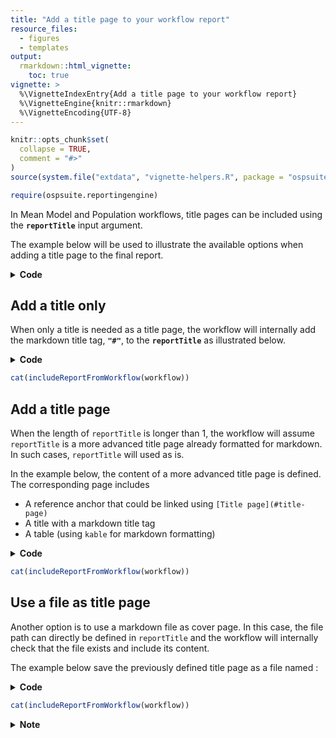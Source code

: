 ```yaml
---
title: "Add a title page to your workflow report"
resource_files:
  - figures
  - templates
output: 
  rmarkdown::html_vignette:
    toc: true
vignette: >
  %\VignetteIndexEntry{Add a title page to your workflow report}
  %\VignetteEngine{knitr::rmarkdown}
  %\VignetteEncoding{UTF-8}
---
```


```r
knitr::opts_chunk$set(
  collapse = TRUE,
  comment = "#>"
)
source(system.file("extdata", "vignette-helpers.R", package = "ospsuite.reportingengine"))
```

```r
require(ospsuite.reportingengine)
```

In Mean Model and Population workflows, title pages can be included using the __`reportTitle`__ input argument.

The example below will be used to illustrate the available options when adding a title page to the final report.

<details>
<summary> __Code__ </summary>

```r
# Get the pkml simulation file: "MiniModel2.pkml"
simulationFile <- system.file("extdata", "MiniModel2.pkml",
  package = "ospsuite.reportingengine"
)

# Define the input parameters
outputA <- Output$new(
  path = "Organism|A|Concentration in container",
  displayName = "Concentration of A",
  displayUnit = "nmol/ml"
)

setA <- SimulationSet$new(
  simulationSetName = "A",
  simulationFile = simulationFile,
  outputs = outputA
)
```

</details>

## Add a title only

When only a title is needed as a title page, the workflow will internally add the markdown title tag, __`"#"`__, to the __`reportTitle`__ as illustrated below.

<details>
<summary> __Code__ </summary>

```r
# Create the workflow instance with the report title
workflow <-
  MeanModelWorkflow$new(
    simulationSets = setA,
    workflowFolder = "Example-1",
    reportTitle = "A meaningful title"
  )

# Set the workflow tasks to be run
workflow$activateTasks(c("simulate", "plotTimeProfilesAndResiduals"))

# Run the workflow
workflow$runWorkflow()
```

</details>

```r
cat(includeReportFromWorkflow(workflow))
```

## Add a title page

When the length of `reportTitle` is longer than 1, the workflow will assume `reportTitle` is a more advanced title page already formatted for markdown.
In such cases, `reportTitle` will used as is.

In the example below, the content of a more advanced title page is defined.
The corresponding page includes 

- A reference anchor that could be linked using `[Title page](#title-page)`
- A title with a markdown title tag
- A table (using `kable` for markdown formatting)

<details>
<summary> __Code__ </summary>

```r
titlePage <- c(
  anchor("title-page"),
  "",
  "# A meaningful title",
  "",
  knitr::kable(
    data.frame(
      Date = Sys.Date(),
      Author = "OSP Suite - Reporting Engine",
      Subject = "Example Workflow"
    )
  )
)
```

```r
# Here, it is more optimal to re-use the previous workflow
# since only the report title page is changed and the same results are used
workflow$inactivateTasks("simulate")

workflow$reportTitle <- titlePage

# Re-run the workflow with the new title page
workflow$runWorkflow()
```

</details>

```r
cat(includeReportFromWorkflow(workflow))
```

## Use a file as title page

Another option is to use a markdown file as cover page.
In this case, the file path can directly be defined in `reportTitle` and the workflow will internally check that the file exists and include its content.

The example below save the previously defined title page as a file named :

<details>
<summary> __Code__ </summary>

```r
titlePageFile <- "title-page.md"
write(
  x = titlePage,
  file = titlePageFile
)
```

```r
# Here, it is more optimal to re-use the previous workflow
# since only the report title page is changed and the same results are used
workflow$reportTitle <- titlePageFile

# Re-run the workflow with the new title page
workflow$runWorkflow()
```

</details>

```r
cat(includeReportFromWorkflow(workflow))
```

<details>
<summary> __Note__ </summary>
Note that running the workflow won't delete the title page.
The title file can be re-used if the workflow needs to be re-run.

```r
file.exists(titlePageFile)
```

```r
# Remove the workflow folders
unlink(workflow$workflowFolder, recursive = TRUE)
unlink(titlePageFile, recursive = TRUE)
```

</details>
